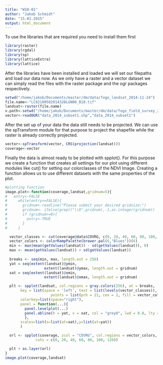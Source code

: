 ```yaml
---
title: "W10-01"
author: "Jakob Schmidt"
date: "15.01.2015"
output: html_document
---
```

To use the libraries that are required you need to install them first

```r
library(raster)
library(rgdal)
library(sp)
library(latticeExtra)
library(lattice)
```
After the libraries have been installed and loaded we will set our filepaths and load our data now.
As we only have a raster and a vector dataset we can simply read the files with the
raster package and the ogr packages respectively.

```r
setwd("/home/jakob/Documents/master/dm/data/fogo_landsat_2014-11-24")
file.name<-"LC82100502014328LGN00_B10.tif"
landsat<-raster(file.name)
v.path<-setwd("/home/jakob/Documents/master/dm/data/fogo_field_survey_2014")
vector<-readOGR("data_2014_subset1.shp","data_2014_subset1")
```
After the set up of your data the data still needs to be projected.
We can use the spTransform module for that purpose to project the shapefile while the raster is already correctly projected.
```r
vector<-spTransform(vector, CRS(projection(landsat)))
coverage<-vector
```
Finally the data is almost ready to be plotted with spplot(). 
For this purpose we create a function that creates all settings for our plot using
different modules like cut() for setting our colorclasses of the NDVI Image.
Creating a function allows us to use different datasets with the same properties of the plot.
```r
  


#plotting function
image.plot<-function(coverage,landsat,gridnum=5){
#   entry<-FALSE
#     while(entry==FALSE){
#       gridnum<-readline("Please submit your desired gridsize:")
#       gridnum<- ifelse(grepl("\\D",gridnum),-1,as.integer(gridnum))
#       if (gridnum>=0){
#         entry<-TRUE
#       }
#     }

  vector_classes <- cut(coverage@data$COVRG, c(0, 20, 40, 60, 80, 100, 120))
  vector_colors <- colorRampPalette(brewer.pal(6,"Blues"))(6)
  min <- max(mean(getValues(landsat)) - sd(getValues(landsat)), 0)
  max <- mean(getValues(landsat)) + sd(getValues(landsat))
  
  breaks <- seq(min, max, length.out = 256)
  yat = seq(extent(landsat)@ymin, 
                  extent(landsat)@ymax, length.out = gridnum)
  xat = seq(extent(landsat)@xmin, 
                  extent(landsat)@xmax, length.out = gridnum)

  plt <- spplot(landsat, col.regions = gray.colors(256), at = breaks,
       key = list(space = 'left', text = list(levels(vector_classes)), 
                     points = list(pch = 21, cex = 2, fill = vector_colors)),
       colorkey=list(space="right"), 
       panel = function(...){
         panel.levelplot(...)
         panel.abline(h = yat, v = xat, col = "grey0", lwd = 0.8, lty = 3)
         },
       scales=list(x=list(at=xat),y=list(at=yat))
       )

  orl <- spplot(coverage, zcol = "COVRG", col.regions = vector_colors, 
              cuts = c(0, 20, 40, 60, 80, 100, 120))

  plt + as.layer(orl)
}
image.plot(coverage,landsat)
```
